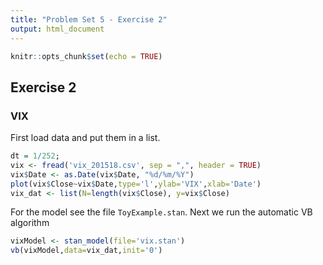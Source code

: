 ```yaml
---
title: "Problem Set 5 - Exercise 2"
output: html_document
---
```


```r
knitr::opts_chunk$set(echo = TRUE)
```

## Exercise 2


### VIX 

First load data and put them in a list.

```r
dt = 1/252;
vix <- fread('vix_201518.csv', sep = ",", header = TRUE)
vix$Date <- as.Date(vix$Date, "%d/%m/%Y")
plot(vix$Close~vix$Date,type='l',ylab='VIX',xlab='Date')
vix_dat <- list(N=length(vix$Close), y=vix$Close)
```

For the model see the file `ToyExample.stan`. Next we run the automatic VB algorithm

```r
vixModel <- stan_model(file='vix.stan')
vb(vixModel,data=vix_dat,init='0')
```
